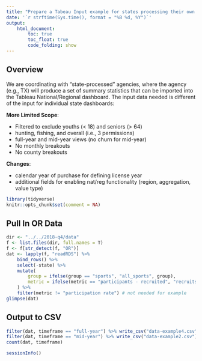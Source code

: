```yaml
---
title: "Prepare a Tabeau Input example for states processing their own data"
date: '`r strftime(Sys.time(), format = "%B %d, %Y")`'
output: 
    html_document:
        toc: true
        toc_float: true
        code_folding: show
---
```


## Overview

We are coordinating with "state-processed" agencies, where the agency (e.g., TX) will produce a set of summary statistics that can be imported into the Tableau National/Regional dashboard. The input data needed is different of the input for individual state dashboards:

**More Limited Scope**:

- Filtered to exclude youths (< 18) and seniors (> 64)
- hunting, fishing, and overall (i.e., 3 permissions)
- full-year and mid-year views (no churn for mid-year)
- No monthly breakouts
- No county breakouts

**Changes**:

- calendar year of purchase for defining license year
- additional fields for enabling nat/reg functionality (region, aggregation, value type)

```r
library(tidyverse)
knitr::opts_chunk$set(comment = NA)
```

## Pull In OR Data

```r
dir <- "../../2018-q4/data"
f <- list.files(dir, full.names = T)
f <- f[str_detect(f, "OR")]
dat <- lapply(f, "readRDS") %>% 
    bind_rows() %>%
    select(-state) %>%
    mutate(
        group = ifelse(group == "sports", "all_sports", group), 
        metric = ifelse(metric == "participants - recruited", "recruits", metric)
    ) %>%
    filter(metric != "participation rate") # not needed for example
glimpse(dat)
```

## Output to CSV

```r
filter(dat, timeframe == "full-year") %>% write_csv("data-example4.csv")
filter(dat, timeframe == "mid-year") %>% write_csv("data-example2.csv")
count(dat, timeframe)
```

```r
sessionInfo()
```
